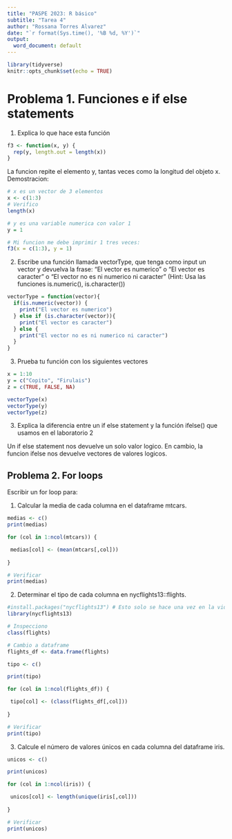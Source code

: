 ```yaml
---
title: "PASPE 2023: R básico"
subtitle: "Tarea 4"
author: "Rossana Torres Alvarez"
date: "`r format(Sys.time(), '%B %d, %Y')`"
output:
  word_document: default
---
```



```r
library(tidyverse)
knitr::opts_chunk$set(echo = TRUE)
```

# Problema 1. Funciones e if else statements

1. Explica lo que hace esta función

```r
f3 <- function(x, y) {
  rep(y, length.out = length(x))
}
```

La funcion repite el elemento y, tantas veces como la longitud del objeto x. Demostracion:

```r
# x es un vector de 3 elementos
x <- c(1:3)
# Verifico
length(x)

# y es una variable numerica con valor 1 
y = 1

# Mi funcion me debe imprimir 1 tres veces:
f3(x = c(1:3), y = 1)

```


2. Escribe una función llamada vectorType, que tenga como input un vector y devuelva la frase: "El vector es numerico" o "El vector es caracter" o "El vector no es ni numerico ni caracter" (Hint: Usa las funciones is.numeric(), is.character())

```r
vectorType = function(vector){
  if(is.numeric(vector)) {
    print("El vector es numerico")
  } else if (is.character(vector)){
    print("El vector es caracter")
  } else {
    print("El vector no es ni numerico ni caracter")
  }
}

```
3. Prueba tu función con los siguientes vectores
```r
x = 1:10
y = c("Copito", "Firulais")
z = c(TRUE, FALSE, NA)

vectorType(x)
vectorType(y)
vectorType(z)

```
3. Explica la diferencia entre un if else statement y la función ifelse() que usamos en el laboratorio 2

Un if else statement nos devuelve un solo valor logico. En cambio, la funcion ifelse nos devuelve vectores de valores logicos.

## Problema 2. For loops

Escribir un for loop para:

1. Calcular la media de cada columna en el dataframe mtcars.

```r
medias <- c()
print(medias)

for (col in 1:ncol(mtcars)) {

 medias[col] <- (mean(mtcars[,col]))
  
}

# Verificar
print(medias)
```


2. Determinar el tipo de cada columna en nycflights13::flights.

```r
#install.packages("nycflights13") # Esto solo se hace una vez en la vida!!
library(nycflights13)

# Inspecciono
class(flights)

# Cambio a dataframe
flights_df <- data.frame(flights)

tipo <- c()

print(tipo)

for (col in 1:ncol(flights_df)) {

 tipo[col] <- (class(flights_df[,col]))
  
}

# Verificar
print(tipo)
```


3. Calcule el número de valores únicos en cada columna del dataframe iris.
```r
unicos <- c()

print(unicos)

for (col in 1:ncol(iris)) {

 unicos[col] <- length(unique(iris[,col]))
  
}

# Verificar
print(unicos)
```

